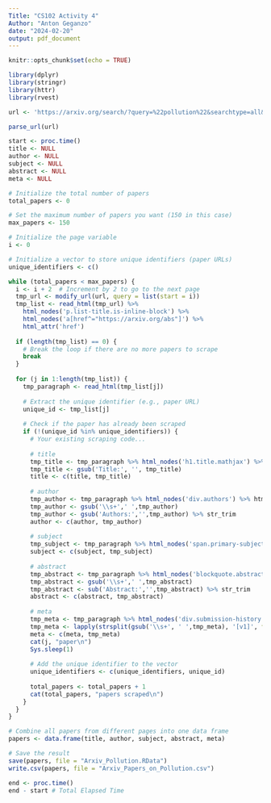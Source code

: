 ```yaml
---
Title: "CS102 Activity 4"
Author: "Anton Geganzo"
date: "2024-02-20"
output: pdf_document
---
```


```r
knitr::opts_chunk$set(echo = TRUE)
```


```r
library(dplyr)
library(stringr)
library(httr)
library(rvest)

url <- 'https://arxiv.org/search/?query=%22pollution%22&searchtype=all&abstracts=show&order=-announced_date_first&size=50'

parse_url(url)

start <- proc.time()
title <- NULL
author <- NULL
subject <- NULL
abstract <- NULL
meta <- NULL

# Initialize the total number of papers
total_papers <- 0

# Set the maximum number of papers you want (150 in this case)
max_papers <- 150

# Initialize the page variable
i <- 0

# Initialize a vector to store unique identifiers (paper URLs)
unique_identifiers <- c()

while (total_papers < max_papers) {
  i <- i + 2  # Increment by 2 to go to the next page
  tmp_url <- modify_url(url, query = list(start = i))
  tmp_list <- read_html(tmp_url) %>% 
    html_nodes('p.list-title.is-inline-block') %>% 
    html_nodes('a[href^="https://arxiv.org/abs"]') %>% 
    html_attr('href')
  
  if (length(tmp_list) == 0) {
    # Break the loop if there are no more papers to scrape
    break
  }
  
  for (j in 1:length(tmp_list)) {
    tmp_paragraph <- read_html(tmp_list[j])
    
    # Extract the unique identifier (e.g., paper URL)
    unique_id <- tmp_list[j]
    
    # Check if the paper has already been scraped
    if (!(unique_id %in% unique_identifiers)) {
      # Your existing scraping code...
      
      # title
      tmp_title <- tmp_paragraph %>% html_nodes('h1.title.mathjax') %>% html_text(T)
      tmp_title <- gsub('Title:', '', tmp_title)
      title <- c(title, tmp_title)
      
      # author
      tmp_author <- tmp_paragraph %>% html_nodes('div.authors') %>% html_text
      tmp_author <- gsub('\\s+',' ',tmp_author)
      tmp_author <- gsub('Authors:','',tmp_author) %>% str_trim
      author <- c(author, tmp_author)  
      
      # subject
      tmp_subject <- tmp_paragraph %>% html_nodes('span.primary-subject') %>% html_text(T)
      subject <- c(subject, tmp_subject)
      
      # abstract
      tmp_abstract <- tmp_paragraph %>% html_nodes('blockquote.abstract.mathjax') %>% html_text(T)
      tmp_abstract <- gsub('\\s+',' ',tmp_abstract)
      tmp_abstract <- sub('Abstract:','',tmp_abstract) %>% str_trim
      abstract <- c(abstract, tmp_abstract)
      
      # meta
      tmp_meta <- tmp_paragraph %>% html_nodes('div.submission-history') %>% html_text
      tmp_meta <- lapply(strsplit(gsub('\\s+', ' ',tmp_meta), '[v1]', fixed = T),'[',2) %>% unlist %>% str_trim
      meta <- c(meta, tmp_meta)
      cat(j, "paper\n")
      Sys.sleep(1)
      
      # Add the unique identifier to the vector
      unique_identifiers <- c(unique_identifiers, unique_id)
      
      total_papers <- total_papers + 1
      cat(total_papers, "papers scraped\n")
    }
  }
}

# Combine all papers from different pages into one data frame
papers <- data.frame(title, author, subject, abstract, meta)

# Save the result
save(papers, file = "Arxiv_Pollution.RData")
write.csv(papers, file = "Arxiv_Papers_on_Pollution.csv")

end <- proc.time()
end - start # Total Elapsed Time
```


